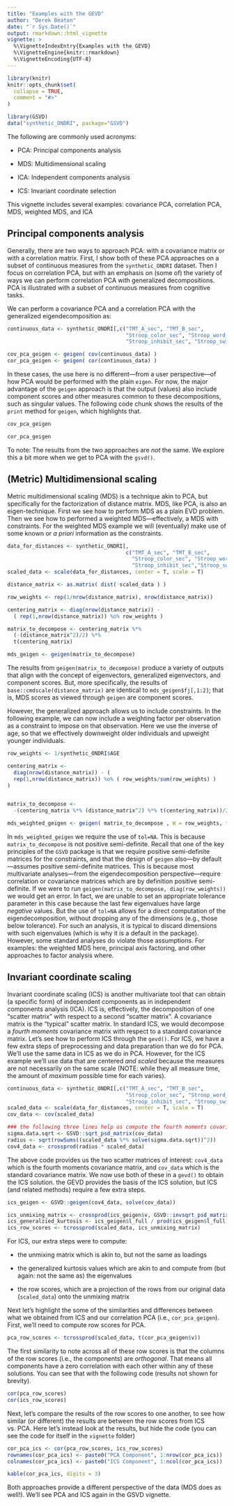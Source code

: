 ```yaml
---
title: "Examples with the GEVD"
author: "Derek Beaton"
date: "`r Sys.Date()`"
output: rmarkdown::html_vignette
vignette: >
  %\VignetteIndexEntry{Examples with the GEVD}
  %\VignetteEngine{knitr::rmarkdown}
  %\VignetteEncoding{UTF-8}
---
```


```r
library(knitr)
knitr::opts_chunk$set(
  collapse = TRUE,
  comment = "#>"
)
```

```r
library(GSVD)
data("synthetic_ONDRI", package="GSVD")
```


The following are commonly used acronyms:


* PCA: Principal components analysis

* MDS: Multidimensional scaling

* ICA: Independent components analysis

* ICS: Invariant coordinate selection


This vignette includes several examples: covariance PCA, correlation PCA, MDS, weighted MDS, and ICA

## Principal components analysis

Generally, there are two ways to approach PCA: with a covariance matrix or with a correlation matrix. First, I show both of these PCA approaches on a subset of continuous measures from the `synthetic_ONDRI` dataset. Then I focus on correlation PCA, but with an emphasis on (some of) the variety of ways we can perform correlation PCA with generalized decompositions. PCA is illustrated with a subset of continuous measures from cognitive tasks.

We can perform a covariance PCA and a correlation PCA with the generalized eigendecomposition as:

```r

continuous_data <- synthetic_ONDRI[,c("TMT_A_sec", "TMT_B_sec",
                                      "Stroop_color_sec", "Stroop_word_sec", 
                                      "Stroop_inhibit_sec", "Stroop_switch_sec")]

cov_pca_geigen <- geigen( cov(continuous_data) )
cor_pca_geigen <- geigen( cor(continuous_data) )

```

In these cases, the use here is no different---from a user perspective---of how PCA would be performed with the plain `eigen`. For now, the major advantage of the `geigen` approach is that the output (values) also include component scores and other measures common to these decompositions, such as singular values. The following code chunk shows the results of the `print` method for `geigen`, which highlights that.

```r

cov_pca_geigen

cor_pca_geigen

```

To note: The results from the two approaches are *not* the same. We explore this a bit more when we get to PCA with the `gsvd()`. 

## (Metric) Multidimensional scaling

Metric multidimensional scaling (MDS) is a technique akin to PCA, but specifically for the factorization of distance matrix. MDS, like PCA, is also an eigen-technique. First we see how to perform MDS as a plain EVD problem. Then we see how to performed a weighted MDS---effectively, a MDS with constraints. For the weighted MDS example we will (eventually) make use of some known or *a priori* information as the constraints.

```r

data_for_distances <- synthetic_ONDRI[,
                                      c("TMT_A_sec", "TMT_B_sec", 
                                        "Stroop_color_sec", "Stroop_word_sec",
                                        "Stroop_inhibit_sec","Stroop_switch_sec")]
scaled_data <- scale(data_for_distances, center = T, scale = T)

distance_matrix <- as.matrix( dist( scaled_data ) )

row_weights <- rep(1/nrow(distance_matrix), nrow(distance_matrix))

centering_matrix <- diag(nrow(distance_matrix)) - 
  ( rep(1,nrow(distance_matrix)) %o% row_weights )

matrix_to_decompose <- centering_matrix %*% 
  (-(distance_matrix^2)/2) %*% 
  t(centering_matrix)

mds_geigen <- geigen(matrix_to_decompose)

```

The results from `geigen(matrix_to_decompose)` produce a variety of outputs that align with the concept of eigenvectors, generalized eigenvectors, and component scores. But, more specifically, the results of `base::cmdscale(distance_matrix)` are identical to `mds_geigen$fj[,1:2]`; that is, MDS scores as viewed through `geigen` are component scores.

However, the generalized approach allows us to include constraints. In the following example, we can now include a weighting factor per observation as a constraint to impose on that observation. Here we use the inverse of age, so that we effectively downweight older individuals and upweight younger individuals.

```r

row_weights <- 1/synthetic_ONDRI$AGE

centering_matrix <- 
  diag(nrow(distance_matrix)) - (
  rep(1,nrow(distance_matrix)) %o% ( row_weights/sum(row_weights) )
)


matrix_to_decompose <- 
  -(centering_matrix %*% (distance_matrix^2) %*% t(centering_matrix))/2

mds_weighted_geigen <- geigen( matrix_to_decompose , W = row_weights, tol = NA )


```

In `mds_weighted_geigen` we require the use of `tol=NA`. This is because `matrix_to_decompose` is not positive semi-definite. Recall that one of the key principles of the `GSVD` package is that we require positive semi-definite matrices for the constraints, and that the design of `geigen` also---by default---assumes positive semi-definite matrices. This is because most multivariate analyses---from the eigendecomposition perspective---require correlation or covariance matrices which are by definition positive semi-definite. If we were to run `geigen(matrix_to_decompose, diag(row_weights))` we would get an error. In fact, we are unable to set an appropriate tolerance parameter in this case because the last few eigenvalues have large *negative* values. But the use of `tol=NA` allows for a direct computation of the eigendecomposition, without dropping any of the dimensions (e.g., those below tolerance). For such an analysis, it is typical to discard dimensions with such eigenvalues (which is why it is a default in the package). However, some standard analyses do violate those assumptions. For examples: the weighted MDS here, principal axis factoring, and other approaches to factor analysis where.


## Invariant coordinate scaling

Invariant coordinate scaling (ICS) is another multivariate tool that can obtain (a specific form) of independent components as in independent components analysis (ICA). ICS is, effectively, the decomposition of one "scatter matrix" with respect to a second "scatter matrix". A covariance matrix is the "typical" scatter matrix. In standard ICS, we would decompose a *fourth moments* covariance matrix with respect to a standard covariance matrix. Let's see how to perform ICS through the `gevd()`. For ICS, we have a few extra steps of preprocessing and data preparation than we do for PCA. We'll use the same data in ICS as we do in PCA. However, for the ICS example we'll use data that are centered *and scaled* because the measures are not necessarily on the same scale (NOTE: while they all measure time, the amount of *maximum* possible time for each varies). 


```r


continuous_data <- synthetic_ONDRI[,c("TMT_A_sec", "TMT_B_sec",
                                      "Stroop_color_sec", "Stroop_word_sec", 
                                      "Stroop_inhibit_sec", "Stroop_switch_sec")]
scaled_data <- scale(data_for_distances, center = T, scale = T)
cov_data <- cov(scaled_data)

### the following three lines help us compute the fourth moments covariance matrix.
sigma.data.sqrt <- GSVD::sqrt_psd_matrix(cov_data)
radius <- sqrt(rowSums((scaled_data %*% solve(sigma.data.sqrt))^2))
cov4_data <- crossprod(radius * scaled_data)

```

The above code provides us the two scatter matrices of interest: `cov4_data` which is the fourth moments covariance matrix, and `cov_data` which is the standard covariance matrix. We now use both of these in a `gevd()` to obtain the ICS solution. the GEVD provides the basis of the ICS solution, but ICS (and related methods) require a few extra steps.


```r

ics_geigen <- GSVD::geigen(cov4_data, solve(cov_data))

ics_unmixing_matrix <- crossprod(ics_geigen$v, GSVD::invsqrt_psd_matrix(cov_data))
ics_generalzied_kurtosis <- ics_geigen$l_full / prod(ics_geigen$l_full)^(1/ncol(scaled_data))
ics_row_scores <- tcrossprod(scaled_data, ics_unmixing_matrix)

```

For ICS, our extra steps were to compute:

* the unmixing matrix which is akin to, but not the same as loadings

* the generalized kurtosis values which are akin to and compute from (but again: not the same as) the eigenvalues

* the row scores, which are a projection of the rows from our original data (`scaled_data`) onto the unmixing matrix


Next let's highlight the some of the similarities and differences between what we obtained from ICS and our correlation PCA (i.e., `cor_pca_geigen`). First, we'll need to compute row scores for PCA.

```r

pca_row_scores <- tcrossprod(scaled_data, t(cor_pca_geigen$v))

```

The first similarity to note across all of these row scores is that the columns of the row scores (i.e., the components) are *orthogonal*. That means all components have a zero correlation with each other within any of these solutions. You can see that with the following code (results not shown for brevity).

```r

cor(pca_row_scores)
cor(ics_row_scores)

```


Next, let's compare the results of the row scores to one another, to see how similar (or different) the results are between the row scores from ICS vs. PCA. Here let's instead look at the results, but hide the code (you can see the code for itself in the `vignette` folder)

```r

cor_pca_ics <- cor(pca_row_scores, ics_row_scores)
rownames(cor_pca_ics) <- paste0("PCA Component", 1:nrow(cor_pca_ics))
colnames(cor_pca_ics) <- paste0("ICS Component", 1:ncol(cor_pca_ics))

kable(cor_pca_ics, digits = 3)


```


Both approaches provide a different perspective of the data (MDS does as well!). We'll see PCA and ICS again in the GSVD vignette.
